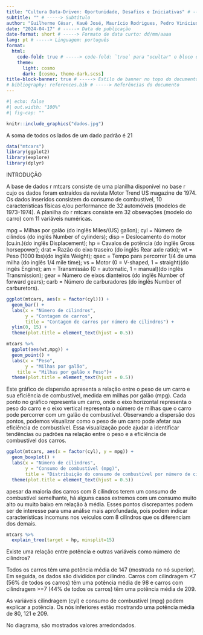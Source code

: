 ```yaml
---
title: "Cultura Data-Driven: Oportunidade, Desafios e Iniciativas" # -----> Título
subtitle: "" # -----> Subtítulo
author: "Guilherme César, Kauê José, Maurício Rodrigues, Pedro Vinicius" # -----> Autoria
date: "2024-04-17" # -----> Data de publicação
date-format: short # -----> Formato de data curto: dd/mm/aaaa
lang: pt # -----> Linguagem: português
format: 
  html: 
    code-fold: true # -----> code-fold: `true` para "ocultar" o bloco de códigos
    theme: 
      light: cosmo
      dark: [cosmo, theme-dark.scss]
title-block-banner: true # -----> Estilo de banner no topo do documento
# bibliography: references.bib # -----> Referências do documento
---
```

```r
#| echo: false
#| out.width: "100%"
#| fig-cap: ""

knitr::include_graphics("dados.jpg")
```

A soma de todos os lados de um dado padrão é 21

```r
data("mtcars")
library(ggplot2)
library(explore)
library(dplyr)
```

INTRODUÇÃO

A base de dados r mtcars consiste de uma planilha disponível no base r cujo os dados foram extraídos da revista Motor Trend US magazine de 1974. Os dados inseridos consistem do consumo de combustível, 10 características físicas e/ou performance de 32 automóveis (modelos de 1973-1974). A planilha do r mtcars consiste em 32 obsevações (modelo do carro) com 11 variáveis numéricas.

mpg = Milhas por galão (do inglês Miles/(US) gallon);
cyl = Número de cilindos (do inglês Number of cylinders);
disp = Deslocamento do motor (cu.in.)(do inglês Displacement);
hp = Cavalos de potência (do inglês Gross horsepower);
drat = Razão do eixo traseiro (do inglês Rear axle ratio);
wt = Peso (1000 lbs)(do inglês Weight);
qsec = Tempo para percorrer 1/4 de uma milha (do inglês 1/4 mile time);
vs = Motor (0 = V-shaped, 1 = straight)(do ingês Engine);
am = Transmissão (0 = automatic, 1 = manual)(do inglês Transmission);
gear = Número de eixos dianteiros (do inglês Number of forward gears);
carb = Número de carburadores (do inglês Number of carburetors).

```r
ggplot(mtcars, aes(x = factor(cyl))) + 
  geom_bar() +                           
  labs(x = "Número de cilindros",        
       y = "Contagem de carros",         
       title = "Contagem de carros por número de cilindros") +
  ylim(0, 15) + 
  theme(plot.title = element_text(hjust = 0.5))
```



```r
mtcars %>% 
  ggplot(aes(wt,mpg)) + 
  geom_point() + 
  labs(x = "Peso",        
       y = "Milhas por galão",
    title = "Milhas por galão x Peso")+
  theme(plot.title = element_text(hjust = 0.5))

```

Este gráfico de dispersão apresenta a relação entre o peso de um carro e sua eficiência de combustível, medida em milhas por galão (mpg). Cada ponto no gráfico representa um carro, onde o eixo horizontal representa o peso do carro e o eixo vertical representa o número de milhas que o carro pode percorrer com um galão de combustível. Observando a dispersão dos pontos, podemos visualizar como o peso de um carro pode afetar sua eficiência de combustível. Essa visualização pode ajudar a identificar tendências ou padrões na relação entre o peso e a eficiência de combustível dos carros.

```r
ggplot(mtcars, aes(x = factor(cyl), y = mpg)) +  
  geom_boxplot() + 
  labs(x = "Número de cilindros",                
       y = "Consumo de combustível (mpg)",       
       title = "Distribuição do consumo de combustível por número de cilindros") +
  theme(plot.title = element_text(hjust = 0.5))
```
apesar da maioria dos carros com 8 cilindros terem um consumo de combustível semelhante, há alguns casos extremos com um consumo muito alto ou muito baixo em relação à média. Esses pontos discrepantes podem ser de interesse para uma análise mais aprofundada, pois podem indicar características incomuns nos veículos com 8 cilindros que os diferenciam dos demais.

```r
mtcars %>% 
  explain_tree(target = hp, minsplit=15)
```
Existe uma relação entre potência e outras variáveis como número de cilindros?

Todos os carros têm uma potência média de 147 (mostrada no nó superior). Em seguida, os dados são divididos por cilindro. Carros com cilindragem <7 (56% de todos os carros) têm uma potência média de 98 e carros com cilindragem >=7 (44% de todos os carros) têm uma potência média de 209.

As variáveis cilindragem (cyl) e consumo de combustível (mpg) podem explicar a potência. Os nós inferiores estão mostrando uma potência média de 80, 121 e 209.

No diagrama, são mostrados valores arredondados.


